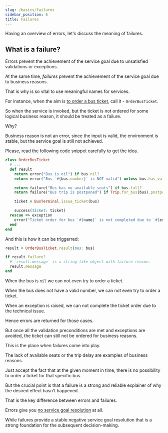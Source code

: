 ```yaml
---
slug: /basics/failures
sidebar_position: 6
title: Failures
---
```


Having an overview of errors, let's discuss the meaning of failures.

## What is a failure?

Errors prevent the achievement of the service goal due to unsatisfied validations or exceptions.

At the same time, _failures_ prevent the achievement of the service goal due to business reasons.

That is why is so vital to use meaningful names for services.

For instance, when the aim is <u>to order a bus ticket</u>, call it - `OrderBusTicket`.

So when the service is invoked, but the ticket is not ordered for some logical business reason, it should be treated as a failure.

Why?

Business reason is not an error, since the input is valid, the environment is stable, but the service goal is still not achieved.

Please, read the following code snippet carefully to get the idea.

```ruby
class OrderBusTicket
  # ...
  def result
    return error("Bus is nil") if bus.nil?
    return error("Bus `#{bus.number}` is NOT valid") unless bus.has_valid_number?

    return failure("Bus has no available seats") if bus.full?
    return failure("Bus trip is postponed") if Trip.for_bus(bus).postponed?

    ticket = BusTerminal.issue_ticket(bus)

    success(ticket: ticket)
  rescue => exception
    error("Ticket order for bus `#{name}` is not completed due to `#{exception.message}`")
  end
end
```

And this is how it can be triggerred:

```ruby
result = OrderBusTicket.result(bus: bus)

if result.failure?
  # `result.message` is a string-like object with failure reason.
  result.message
end
```

When the bus is `nil` we can not even try to order a ticket.

When the bus does not have a valid number, we can not even try to order a ticket.

When an exception is raised, we can not complete the ticket order due to the technical issue.

Hence errors are returned for those cases.

But once all the validation preconditions are met and exceptions are avoided, the ticket can still not be ordered for business reasons.

This is the place when failures come into play.

The lack of available seats or the trip delay are examples of business reasons.

Just accept the fact that at the given moment in time, there is no possibility to order a ticket for that specific bus.

But the crucial point is that a failure is a strong and reliable explainer of why the desired effect hasn't happened.

That is the key difference between errors and failures.

Errors give you [no service goal resolution](/basics/service_goals#service-problem-resolutions) at all.

While failures provide a stable negative service goal resolution that is a strong foundation for the subsequent decision-making.
